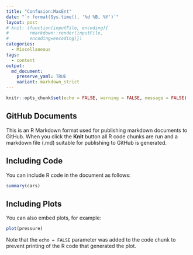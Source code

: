 ```yaml
---
title: "Confusion:MaxEnt"
date: "`r format(Sys.time(), '%d %B, %Y')`"
layout: post
# knit: (function(inputFile, encoding){
#        rmarkdown::render(inputFile,
#        encoding=encoding)})
categories:
  - Miscellaneous
tags:
  - content
output:
  md_document:
    preserve_yaml: TRUE
    variant: markdown_strict 
---
```


```r
knitr::opts_chunk$set(echo = FALSE, warning = FALSE, message = FALSE)
```

## GitHub Documents

This is an R Markdown format used for publishing markdown documents to GitHub. When you click the **Knit** button all R code chunks are run and a markdown file (.md) suitable for publishing to GitHub is generated.

## Including Code

You can include R code in the document as follows:

```r
summary(cars)
```

## Including Plots

You can also embed plots, for example:

```r
plot(pressure)
```

Note that the `echo = FALSE` parameter was added to the code chunk to prevent printing of the R code that generated the plot.
